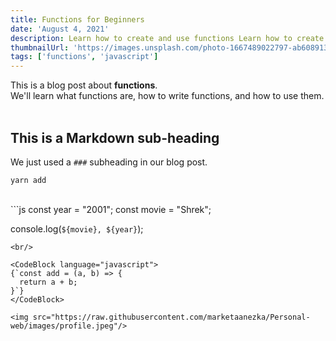 ```yaml
---
title: Functions for Beginners
date: 'August 4, 2021'
description: Learn how to create and use functions Learn how to create and use functionsLearn how to create and use functionsLearn how to create and use functions
thumbnailUrl: 'https://images.unsplash.com/photo-1667489022797-ab608913feeb?ixlib=rb-4.0.3&ixid=MnwxMjA3fDB8MHxlZGl0b3JpYWwtZmVlZHw5fHx8ZW58MHx8fHw%3D&auto=format&fit=crop&w=800&q=60'
tags: ['functions', 'javascript']
---
```


<div>
  This is a blog post about <strong>functions</strong>. <br/>
  We'll learn what functions are, how to write functions, and how to use them.
</div>

<br/>

## This is a Markdown sub-heading

We just used a `###` subheading in our blog post.

`yarn add`

<br/>
```js
const year = "2001";
const movie = "Shrek";

console.log(`${movie}, ${year}`);
```
<br/>

<CodeBlock language="javascript">
{`const add = (a, b) => {
  return a + b;
}`}
</CodeBlock>

<img src="https://raw.githubusercontent.com/marketaanezka/Personal-web/images/profile.jpeg"/>